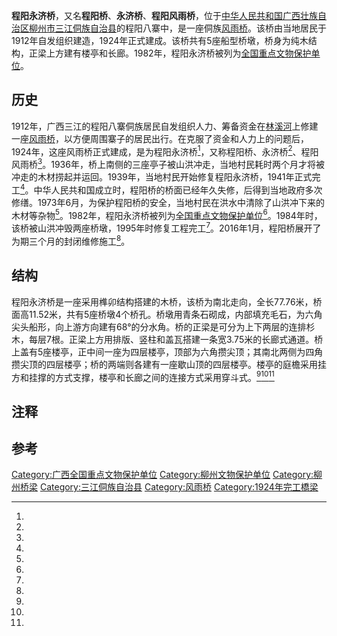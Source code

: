 {{otheruse|subject=位于广西三江程阳八寨的风雨桥|other=其他名为永济桥的桥梁|永济桥}}
{{coord|25|54|02|N|109|38|16|E|display=title|scale:10000}}
{{文物保护单位
| 级别 = 全国
| 名称 = 程阳永济桥
| 图片 = [[File:Chengyangqiao,_Guangxi,_China.jpg|220px]]
| 所在 = [[广西壮族自治区|广西]][[三江侗族自治县|三江侗族自治县]]
| 分类 = 古建筑
| 时代 = 民国
| 编号 = [[第二批全国重点文物保护单位|2]]-104
| 登录 = 1982年2月24日
}}
'''程阳永济桥'''，又名'''程阳桥'''、'''永济桥'''、'''程阳风雨桥'''，位于[[中华人民共和国|中华人民共和国]][[广西壮族自治区|广西壮族自治区]][[柳州市|柳州市]][[三江侗族自治县|三江侗族自治县]]的程阳八寨中，是一座侗族[[风雨桥|风雨桥]]。该桥由当地居民于1912年自发组织建造，1924年正式建成。该桥共有5座船型桥墩，桥身为纯木结构，正梁上方建有楼亭和长廊。1982年，程阳永济桥被列为[[全国重点文物保护单位|全国重点文物保护单位]]。
==历史==
1912年，广西三江的程阳八寨侗族居民自发组织人力、筹备资金在[[林溪河|林溪河]]上修建一座[[风雨桥|风雨桥]]，以方便周围寨子的居民出行。在克服了资金和人力上的问题后，1924年，这座风雨桥正式建成，是为程阳永济桥<ref name="one"/>，又称程阳桥、永济桥<ref name="two"/>、程阳风雨桥<ref name="seven"/>。1936年{{efn|1=还有说法认为是1937年<ref name="four"/>。}}，桥上南侧的三座亭子被山洪冲走，当地村民耗时两个月才将被冲走的木材捞起并运回。1939年，当地村民开始修复程阳永济桥，1941年正式完工<ref name="one"/>。中华人民共和国成立时，程阳桥的桥面已经年久失修，后得到当地政府多次修缮。1973年6月，为保护程阳桥的安全，当地村民在洪水中清除了山洪冲下来的木材等杂物<ref name="five"/>。1982年，程阳永济桥被列为[[全国重点文物保护单位|全国重点文物保护单位]]<ref name="three"/>。1984年时，该桥被山洪冲毁两座桥墩，1995年时修复工程完工<ref name="one"/>。2016年1月，程阳桥展开了为期三个月的封闭维修施工<ref name="six"/>。

==结构==
程阳永济桥是一座采用榫卯结构搭建的木桥，该桥为南北走向，全长77.76米{{efn|1=不同参考存在一定差异。有说法认为桥身长度仅有64米左右<ref name="two"/><ref name="five"/>。}}，桥面高11.52米，共有5座桥墩4个桥孔。桥墩用青条石砌成，内部填充毛石{{efn|1=1995年修复完成的两根桥墩内部填充物为毛石混凝土<ref name="four"/>。}}，为六角尖头船形，向上游方向建有68°的分水角。桥的正梁是可分为上下两层的连排杉木，每层7根。正梁上方用排版、竖柱和盖瓦搭建一条宽3.75米的长廊式通道。桥上盖有5座楼亭，正中间一座为四层楼亭，顶部为六角攒尖顶；其南北两侧为四角攒尖顶的四层楼亭；桥的两端则各建有一座歇山顶的四层楼亭。楼亭的庭檐采用挂方和挂撑的方式支撑，楼亭和长廊之间的连接方式采用穿斗式。<ref name="one"/><ref name="two"/><ref name="seven"/>

==注释==
{{notelist}}
==参考==
{{reflist|2|refs=
<ref name="one">{{cite journal zh |author = 谷雪儿 |date=2006-02 |title=程阳八寨风雨桥 |journal=中外房地产导报 |volume= |issue= |pages=82-85 |id= |url= |accessdate=2015-01-28 |quote= }}</ref>
<ref name="two">{{cite journal zh |author = 郑炎 |date=1980-07 |title=程阳桥 |journal=中国民族 |volume= |issue= |pages=48 |id= |url= |accessdate=2015-01-28 |quote= }}</ref>
<ref name="three">{{cite news |language = zh-cn |url = http://www.ncha.gov.cn/col/col1645/index.html |title = 国务院关于公布第二批全国重点文物保护单位的通知 |publisher = [[国家文物局|国家文物局]] |date = 2014 |accessdate = 2017-02-09 |archive-url = https://archive.is/20150129041817/http://www.sach.gov.cn/col/col1645/index.html |archive-date = 2015-01-29 |dead-url = yes }}</ref>
<ref name="four">{{cite journal zh |author = 吴世华 |date=1989-02 |title=程阳桥的建筑艺术和侗族的传统道德 |journal=中南民族学院学报(哲学社会科学版) |volume= |issue= |pages=36-39 |id= |url= |accessdate=2015-01-28 |quote= }}</ref>
<ref name="five">{{cite journal zh |author = 谭秀芳 |date=1984-03 |title=侗乡的程阳桥 |journal=广西民族学院学报(哲学社会科学版) |volume= |issue= |pages=138-139 |id= |url= |accessdate=2015-01-28 |quote= }}</ref>
<ref name="six">{{cite news |language = zh-cn |url = http://www.chinanews.com/tp/hd2011/2016/01-18/601476.shtml |title = 广西三江风雨桥“整容”迎新 |publisher = 中国新闻网 |date = 2016-01-17 |accessdate = 2017-02-09 |archive-date = 2019-06-09 |archive-url = https://web.archive.org/web/20190609031554/http://www.chinanews.com/tp/hd2011/2016/01-18/601476.shtml |dead-url = no }}</ref>
<ref name="seven">{{cite news |language = zh-cn |url = http://www.china.com.cn/aboutchina/data/wwbhdw/txt/2006-12/04/content_7453216.htm |title = 程阳永济桥 |publisher = 中国新闻网 |date = 2006-12-04 |accessdate = 2017-02-09 |archive-date = 2012-01-10 |archive-url = https://web.archive.org/web/20120110173628/http://www.china.com.cn/aboutchina/data/wwbhdw/txt/2006-12/04/content_7453216.htm |dead-url = no }}</ref>
}}

{{广西壮族自治区全国重点文物保护单位}}

{{DEFAULTSORT:Cheng}}
[[Category:广西全国重点文物保护单位|Category:广西全国重点文物保护单位]]
[[Category:柳州文物保护单位|Category:柳州文物保护单位]]
[[Category:柳州桥梁|Category:柳州桥梁]]
[[Category:三江侗族自治县|Category:三江侗族自治县]]
[[Category:风雨桥|Category:风雨桥]]
[[Category:1924年完工橋梁|Category:1924年完工橋梁]]